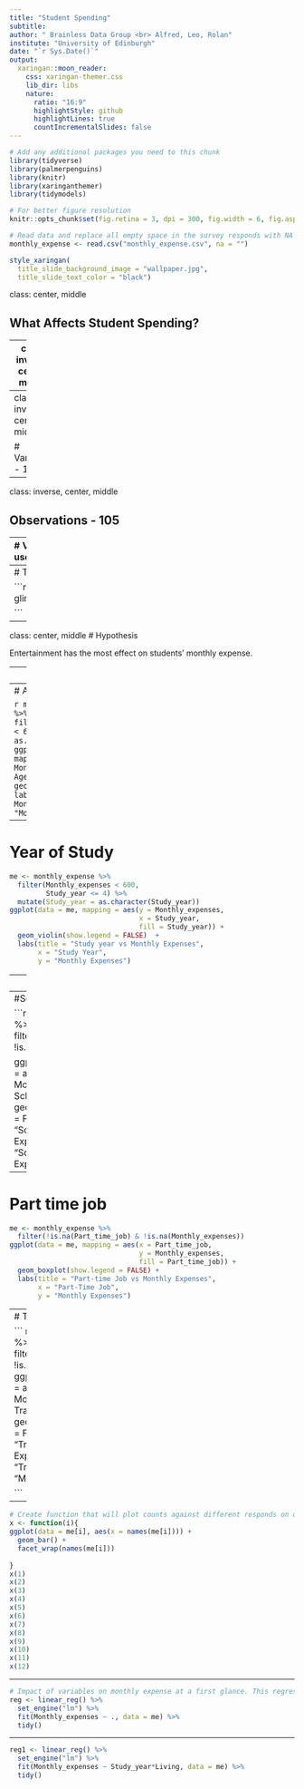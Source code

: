 ```yaml
---
title: "Student Spending"
subtitle: 
author: " Brainless Data Group <br> Alfred, Leo, Rolan"
institute: "University of Edinburgh"
date: "`r Sys.Date()`"
output:
  xaringan::moon_reader:
    css: xaringan-themer.css
    lib_dir: libs
    nature:
      ratio: "16:9"
      highlightStyle: github
      highlightLines: true
      countIncrementalSlides: false
---
```


```r
# Add any additional packages you need to this chunk
library(tidyverse)
library(palmerpenguins)
library(knitr)
library(xaringanthemer)
library(tidymodels)
```

```r
# For better figure resolution
knitr::opts_chunk$set(fig.retina = 3, dpi = 300, fig.width = 6, fig.asp = 0.618, out.width = "80%")
```

```r
# Read data and replace all empty space in the survey responds with NA
monthly_expense <- read.csv("monthly_expense.csv", na = "")

```

```r
style_xaringan(
  title_slide_background_image = "wallpaper.jpg",
  title_slide_text_color = "black")

```

class: center, middle

## What Affects Student Spending?

---
class: inverse, center, middle

# Kaggle

---
class: inverse, center, middle

# Variables - 13

---
class: inverse, center, middle

## Observations - 105

---
# Variables that we will use...

.pull-left[
# Monthly Expense
]
.pull-right[
- Gender
- Year of Study
- Living
- Scholarship
- Part-time
- Transport
- Smoking
- Drinking
- Games and Hobbies
- Self-care
- Monthly Subscription
]

---
# Table

```r
glimpse(monthly_expense)

```

---
class: center, middle
# Hypothesis

 Entertainment has the most effect on students' monthly expense.

---
# Gender

```r
me <- monthly_expense %>%
  filter(!is.na(Monthly_expenses))

ggplot(data = me, mapping = aes(x = Monthly_expenses, y = Gender, fill = Gender)) +
  geom_boxplot(show.legend = FALSE) +
  labs(x = "Mothly Expenses",
       y = "Gender", 
       title = "Gender vs Monthly Expense")
```

---
# Age

```r
me <- monthly_expense %>%
  filter(Monthly_expenses < 600) %>%
  mutate(Age = as.character(Age))
ggplot(data = me, mapping = aes(y = Monthly_expenses, 
                                x = Age,
                                fill = Age)) + 
  geom_boxplot() +
  labs(title = "Age vs Monthly Expenses",
       y = "Monthly Expenses")
```

---
# Year of Study

``` r
me <- monthly_expense %>%
  filter(Monthly_expenses < 600,
         Study_year <= 4) %>%
  mutate(Study_year = as.character(Study_year))
ggplot(data = me, mapping = aes(y = Monthly_expenses,
                                x = Study_year,
                                fill = Study_year)) +
  geom_violin(show.legend = FALSE)  +
  labs(title = "Study year vs Monthly Expenses",
       x = "Study Year",
       y = "Monthly Expenses")
```

---
#Living

```r
me <- monthly_expense %>%
  mutate(Living = as.factor(Living)) %>%
  filter(!is.na(Living) & !is.na(Monthly_expenses))
  ggplot(data = me, mapping = aes(x = Living,y = Monthly_expenses, fill = Living)) +
geom_boxplot(show.legend = FALSE) +
    labs(title = "Types of Living vs Monthly Expenses",
         x = "Living",
         y = "Monthly Expenses")

```

---
#Scholarship

```r
me <- monthly_expense %>%
  filter(!is.na(Scholarship) & !is.na(Monthly_expenses))

ggplot(data = me, mapping = aes(x = Scholarship, 
                     y = Monthly_expenses, 
                     fill = Scholarship)) +
  geom_boxplot(show.legend = FALSE) +
  labs(title = "Scholarship vs Monthly Expenses",
       x = "Scholarship",
       y = "Monthly Expenses")
```

---
# Part time job

``` r
me <- monthly_expense %>%
  filter(!is.na(Part_time_job) & !is.na(Monthly_expenses))
ggplot(data = me, mapping = aes(x = Part_time_job,
                                y = Monthly_expenses,
                                fill = Part_time_job)) +
  geom_boxplot(show.legend = FALSE) +
  labs(title = "Part-time Job vs Monthly Expenses",
       x = "Part-Time Job",
       y = "Monthly Expenses")

```

---
# Transportation 

``` r
me <- monthly_expense %>%
  filter(!is.na(Transporting) & !is.na(Monthly_expenses))
ggplot(data = me, mapping = aes(x = Transporting,
                                y = Monthly_expenses,
                                fill = Transporting)) +
  geom_boxplot(show.legend = FALSE) +
  labs(title = "Transportation vs Monthly Expenses",
       x = "Transportation",
       y = "Monthly Expenses")

```

---

```r
# Create function that will plot counts against different responds on one variable
x <- function(i){
ggplot(data = me[i], aes(x = names(me[i]))) +
  geom_bar() +
  facet_wrap(names(me[i]))
  
}
x(1)
x(2)
x(3)
x(4)
x(5)
x(6)
x(7)
x(8)
x(9)
x(10)
x(11)
x(12)
```

---

```r
# Impact of variables on monthly expense at a first glance. This regression model does not consider the relation between predictors.
reg <- linear_reg() %>%
  set_engine("lm") %>%
  fit(Monthly_expenses ~ ., data = me) %>%
  tidy()
```

---

```r
reg1 <- linear_reg() %>%
  set_engine("lm") %>%
  fit(Monthly_expenses ~ Study_year*Living, data = me) %>%
  tidy()

```